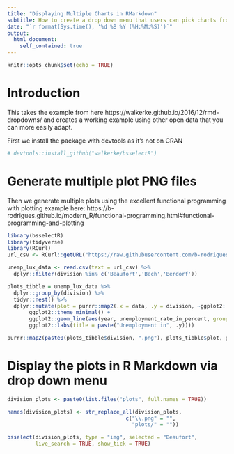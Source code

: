 ```yaml
---
title: "Displaying Multiple Charts in RMarkdown"
subtitle: How to create a drop down menu that users can pick charts from
date: "`r format(Sys.time(), '%d %B %Y (%H:%M:%S)')`"
output:
  html_document:
    self_contained: true
---
```


```r
knitr::opts_chunk$set(echo = TRUE)
```

# Introduction

This takes the example from here https://walkerke.github.io/2016/12/rmd-dropdowns/ and creates a working example using other open data that you can more easily adapt.

First we install the package with devtools as it's not on CRAN

```r
# devtools::install_github("walkerke/bsselectR")
```

# Generate multiple plot PNG files

Then we generate multiple plots using the excellent functional programming with plotting example here: https://b-rodrigues.github.io/modern_R/functional-programming.html#functional-programming-and-plotting

```r
library(bsselectR)
library(tidyverse)
library(RCurl)
url_csv <- RCurl::getURL("https://raw.githubusercontent.com/b-rodrigues/modern_R/master/datasets/unemployment/all/unemployment_lux_all.csv")

unemp_lux_data <- read.csv(text = url_csv) %>%
  dplyr::filter(division %in% c('Beaufort','Bech','Berdorf'))

plots_tibble = unemp_lux_data %>%
  dplyr::group_by(division) %>%
  tidyr::nest() %>%
  dplyr::mutate(plot = purrr::map2(.x = data, .y = division, ~ggplot2::ggplot(data = .x) +
       ggplot2::theme_minimal() +
       ggplot2::geom_line(aes(year, unemployment_rate_in_percent, group = 1)) +
       ggplot2::labs(title = paste("Unemployment in", .y))))

purrr::map2(paste0(plots_tibble$division, ".png"), plots_tibble$plot, ggplot2::ggsave,path = "plots", dpi = 300)
```

# Display the plots in R Markdown via drop down menu

```r
division_plots <- paste0(list.files("plots", full.names = TRUE))

names(division_plots) <- str_replace_all(division_plots, 
                                      c("\\.png" = "", 
                                        "plots/" = ""))

bsselect(division_plots, type = "img", selected = "Beaufort", 
         live_search = TRUE, show_tick = TRUE)
```
